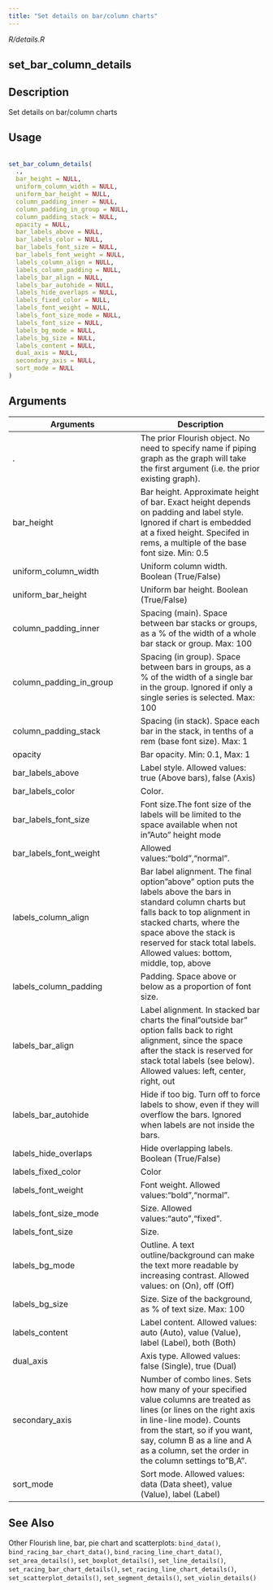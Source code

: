 ```yaml
---
title: "Set details on bar/column charts"
---
```


*R/details.R*

## set_bar_column_details

## Description
 Set details on bar/column charts 


## Usage
```r
 
set_bar_column_details( 
  ., 
  bar_height = NULL, 
  uniform_column_width = NULL, 
  uniform_bar_height = NULL, 
  column_padding_inner = NULL, 
  column_padding_in_group = NULL, 
  column_padding_stack = NULL, 
  opacity = NULL, 
  bar_labels_above = NULL, 
  bar_labels_color = NULL, 
  bar_labels_font_size = NULL, 
  bar_labels_font_weight = NULL, 
  labels_column_align = NULL, 
  labels_column_padding = NULL, 
  labels_bar_align = NULL, 
  labels_bar_autohide = NULL, 
  labels_hide_overlaps = NULL, 
  labels_fixed_color = NULL, 
  labels_font_weight = NULL, 
  labels_font_size_mode = NULL, 
  labels_font_size = NULL, 
  labels_bg_mode = NULL, 
  labels_bg_size = NULL, 
  labels_content = NULL, 
  dual_axis = NULL, 
  secondary_axis = NULL, 
  sort_mode = NULL 
) 
```

## Arguments
|Arguments|Description|
|---|---|
| . | The prior Flourish object. No need to specify name if piping graph as the graph will take the first argument (i.e. the prior existing graph). |
| bar_height | Bar height. Approximate height of bar. Exact height depends on padding and label style. Ignored if chart is embedded at a fixed height. Specifed in rems, a multiple of the base font size. Min: 0.5 |
| uniform_column_width | Uniform column width. Boolean (True/False) |
| uniform_bar_height | Uniform bar height. Boolean (True/False) |
| column_padding_inner | Spacing (main). Space between bar stacks or groups, as a % of the width of a whole bar stack or group. Max: 100 |
| column_padding_in_group | Spacing (in group). Space between bars in groups, as a % of the width of a single bar in the group. Ignored if only a single series is selected. Max: 100 |
| column_padding_stack | Spacing (in stack). Space each bar in the stack, in tenths of a rem (base font size). Max: 1 |
| opacity | Bar opacity. Min: 0.1, Max: 1 |
| bar_labels_above | Label style. Allowed values: true (Above bars), false (Axis) |
| bar_labels_color | Color. |
| bar_labels_font_size | Font size.The font size of the labels will be limited to the space available when not in"Auto" height mode |
| bar_labels_font_weight | Allowed values:"bold","normal". |
| labels_column_align | Bar label alignment. The final option"above" option puts the labels above the bars in standard column charts but falls back to top alignment in stacked charts, where the space above the stack is reserved for stack total labels. Allowed values: bottom, middle, top, above |
| labels_column_padding | Padding. Space above or below as a proportion of font size. |
| labels_bar_align | Label alignment. In stacked bar charts the final"outside bar" option falls back to right alignment, since the space after the stack is reserved for stack total labels (see below). Allowed values: left, center, right, out |
| labels_bar_autohide | Hide if too big. Turn off to force labels to show, even if they will overflow the bars. Ignored when labels are not inside the bars. |
| labels_hide_overlaps | Hide overlapping labels.  Boolean (True/False) |
| labels_fixed_color | Color |
| labels_font_weight | Font weight. Allowed values:"bold","normal". |
| labels_font_size_mode | Size. Allowed values:"auto","fixed". |
| labels_font_size | Size. |
| labels_bg_mode | Outline. A text outline/background can make the text more readable by increasing contrast. Allowed values: on (On), off (Off) |
| labels_bg_size | Size. Size of the background, as % of text size. Max: 100 |
| labels_content | Label content. Allowed values: auto (Auto), value (Value), label (Label), both (Both) |
| dual_axis | Axis type. Allowed values: false (Single), true (Dual) |
| secondary_axis | Number of combo lines. Sets how many of your specified value columns are treated as lines (or lines on the right axis in line-line mode). Counts from the start, so if you want, say, column B as a line and A as a column, set the order in the column settings to"B,A". |
| sort_mode | Sort mode. Allowed values: data (Data sheet), value (Value), label (Label) |






## See Also
 Other Flourish line, bar, pie chart and scatterplots:  `bind_data()`, `bind_racing_bar_chart_data()`, `bind_racing_line_chart_data()`, `set_area_details()`, `set_boxplot_details()`, `set_line_details()`, `set_racing_bar_chart_details()`, `set_racing_line_chart_details()`, `set_scatterplot_details()`, `set_segment_details()`, `set_violin_details()` 


